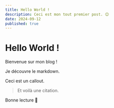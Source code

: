 ```yaml
---
title: Hello World !
description: Ceci est mon tout premier post. 😊
date: 2024-09-12
published: true
---
```


# Hello World !

Bienvenue sur mon blog !

Je découvre le markdown.

<Callout type="cool">
Ceci est un callout.
</Callout>

> Et voilà une citation.

Bonne lecture 📖